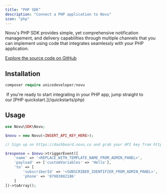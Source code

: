```yaml
---
title: "PHP SDK"
description: "Connect a PHP application to Novu"
icon: "php"
---
```


Novu's PHP SDK provides simple, yet comprehensive notification management, and delivery capabilities through multiple channels that you can implement using code that integrates seamlessly with your PHP application.

[Explore the source code on GitHub](https://github.com/novuhq/novu-php)

## Installation

```php
composer require unicodeveloper/novu
```

<Tip>
   If you're ready to start integrating in your PHP app, jump straight to
  our [PHP quickstart.](/quickstarts/php)
</Tip>

## Usage

```php
use Novu\SDK\Novu;

$novu = new Novu(<INSERT_API_KEY_HERE>);

// Sign up on https://dashboard.novu.co and grab your API key from https://dashboard.novu.co/settings

$response = $novu->triggerEvent([
    'name' => '<REPLACE_WITH_TEMPLATE_NAME_FROM_ADMIN_PANEL>',
    'payload' => ['customVariables' => 'Hello'],
    'to' => [
        'subscriberId' => '<SUBSCRIBER_IDENTIFIER_FROM_ADMIN_PANEL>',
        'phone' => '07983882186'
    ]
])->toArray();
```
